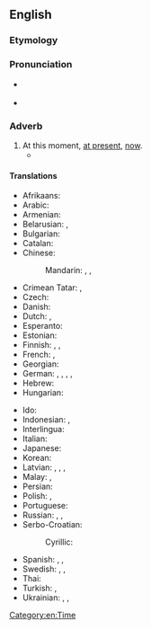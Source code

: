 ==English==

===Etymology===
{{suffix|current|ly|lang=en}}

===Pronunciation===
* {{a|RP}} {{IPA|/ˈkʌɹəntli/|lang=en}}
* {{audio|en-us-currently.ogg|Audio (US)|lang=en}}

===Adverb===
{{en-adv}}

# At this moment, [[at present]], [[now]].
#* {{quote-magazine|year=2012|month=March-April
|author=John T. Jost
|title=Social Justice: Is It in Our Nature (and Our Future)?
|volume=100|issue=2|page=162
|magazine={{w|American Scientist}}
|url=http://www.americanscientist.org/bookshelf/pub/social-justice-is-it-in-our-nature-and-our-future
|passage=He draws eclectically on studies of baboons, descriptive anthropological accounts of hunter-gatherer societies and, in a few cases, the fossil record. With this biological framework in place, Corning endeavors to show that the capitalist system as '''currently''' practiced in the United States and elsewhere is manifestly unfair.}}

====Translations====
{{trans-top|at this moment}}
* Afrikaans: {{t+|af|huidiglik}}
* Arabic: {{t|ar|حَالِيًّا}}
* Armenian: {{t+|hy|ներկայումս|sc=Armn}}
* Belarusian: {{t|be|у [[цяпе́рашні]] [[час]]}}, {{t|be|цяпе́р}}
* Bulgarian: {{t+|bg|понастоящем}}
* Catalan: {{t+|ca|actualment}}
* Chinese:
*: Mandarin: {{t+|cmn|目前|tr=mùqián|sc=Hani}}, {{t+|cmn|此刻|tr=cǐkè|sc=Hani}}, {{t+|cmn|眼前|tr=yǎnqián|sc=Hani}}
* Crimean Tatar: {{t|crh|şimdi}}, {{t|crh|şimdiçik}}
* Czech: {{t|cs|momentálně}}
* Danish: {{t|da|i øjeblikket}}
* Dutch: {{t+|nl|momenteel}}, {{t+|nl|huidig}}
* Esperanto: {{t|eo|momente}}
* Estonian: {{t+|et|praegu}}
* Finnish: {{t+|fi|parhaillaan}}, {{t|fi|parastaikaa}}, {{t|fi|tällä hetkellä}}
* French: {{t+|fr|maintenant}}, {{t+|fr|actuellement}}
* Georgian: {{t|ka|ამჟამად|sc=Geor}}
* German: {{t+|de|momentan}}, {{t+|de|zur Zeit}}, {{t+|de|zurzeit}}, {{t+|de|aktuell}}, {{t+|de|derzeit}}
* Hebrew: {{t|he|כַּיּוֹם|tr=kayóm}}
* Hungarian: {{t+|hu|jelenleg}}
{{trans-mid}}
* Ido: {{t+|io|prezente}}
* Indonesian: {{t+|id|sedang}}, {{t+|id|sekarang}}
* Interlingua: {{t|ia|actualmente}}
* Italian: {{t+|it|attualmente}}
* Japanese: {{t+|ja|現在|alt=現在は|tr=げんざいは, genzai wa}}
* Korean: {{t+|ko|현재}}
* Latvian: {{t+|lv|tagad}}, {{t|lv|patlaban}}, {{t|lv|pašlaik}}, {{t|lv|pašreiz}}
* Malay: {{t|ms|kini}}, {{t|ms|sekarang}}
* Persian: {{t|fa|در حال حاضر|tr=dar hâl-e hâzer|sc=fa-Arab}}
* Polish: {{t+|pl|obecnie}}, {{t+|pl|aktualnie}}
* Portuguese: {{t+|pt|atualmente}}
* Russian: {{t|ru|в да́нный моме́нт}}, {{t|ru|в [[настоящий|настоя́щее]] [[вре́мя]]}}, {{t+|ru|сейча́с}}
* Serbo-Croatian:
*: Cyrillic: {{t|sh|тренутно|sc=Cyrl}}
* Spanish: {{t+|es|actualmente}}, {{t+|es|ahora}}, {{t+|es|hoy}}
* Swedish: {{t+|sv|för närvarande}}, {{t+|sv|nu}}, {{t|sv|för tillfället}}
* Thai: {{t-needed|th}}
* Turkish: {{t|tr|şu anda}}, {{t+|tr|halen}}
* Ukrainian: {{t|uk|на ра́зі}}, {{t+|uk|тепе́р}}, {{t|uk|в [[да́ний]] [[час]]}}
{{trans-bottom}}

[[Category:en:Time]]